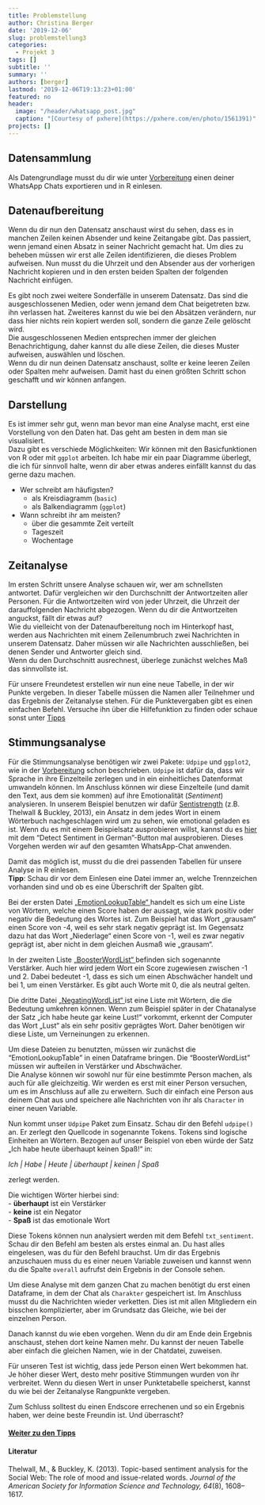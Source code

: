 ```yaml
---
title: Problemstellung
author: Christina Berger
date: '2019-12-06'
slug: problemstellung3
categories:
  - Projekt 3
tags: []
subtitle: ''
summary: ''
authors: [berger]
lastmod: '2019-12-06T19:13:23+01:00'
featured: no
header:
  image: "/header/whatsapp_post.jpg"
  caption: "[Courtesy of pxhere](https://pxhere.com/en/photo/1561391)"
projects: []
---
```


## Datensammlung

Als Datengrundlage musst du dir wie unter [Vorbereitung](/post/uebersicht3/) einen deiner WhatsApp Chats exportieren und in R einlesen.

## Datenaufbereitung
Wenn du dir nun den Datensatz anschaust wirst du sehen, dass es in manchen Zeilen keinen Absender und keine Zeitangabe gibt. Das passiert, wenn jemand einen Absatz in seiner Nachricht gemacht hat. 
Um dies zu beheben müssen wir erst alle Zeilen identifizieren, die dieses Problem aufweisen. Nun musst du die Uhrzeit und den Absender aus der vorherigen Nachricht kopieren und in den ersten beiden Spalten der folgenden Nachricht einfügen.

Es gibt noch zwei weitere Sonderfälle in unserem Datensatz. Das sind die ausgeschlossenen Medien, oder wenn jemand dem Chat beigetreten bzw. ihn verlassen hat. Zweiteres kannst du wie bei den Absätzen verändern, nur dass hier nichts rein kopiert werden soll, sondern die ganze Zeile gelöscht wird. <br/>
Die ausgeschlossenen Medien entsprechen immer der gleichen Benachrichtigung, daher kannst du alle diese Zeilen, die dieses Muster aufweisen, auswählen und löschen. <br/>
Wenn du dir nun deinen Datensatz anschaust, sollte er keine leeren Zeilen oder Spalten mehr aufweisen. Damit hast du einen größten Schritt schon geschafft und wir können anfangen. 
 
## Darstellung 

Es ist immer sehr gut, wenn man bevor man eine Analyse macht, erst eine Vorstellung von den Daten hat. Das geht am besten in dem man sie visualisiert.<br/>
Dazu gibt es verschiede Möglichkeiten: Wir können mit den Basicfunktionen von R oder mit `ggplot` arbeiten.
Ich habe mir ein paar Diagramme überlegt, die ich für sinnvoll halte, wenn dir aber etwas anderes einfällt kannst du das gerne dazu machen.

- Wer schreibt am häufigsten?
    - als Kreisdiagramm (`basic`) <br/>
    - als Balkendiagramm (`ggplot`)
    
- Wann schreibt ihr am meisten?
    - über die gesammte Zeit verteilt <br/>
    - Tageszeit <br/>
    - Wochentage <br/>


## Zeitanalyse

Im ersten Schritt unsere Analyse schauen wir, wer am schnellsten antwortet. Dafür vergleichen wir den Durchschnitt der Antwortzeiten aller Personen.
Für die Antwortzeiten wird von jeder Uhrzeit, die Uhrzeit der darauffolgenden Nachricht abgezogen. 
Wenn du dir die Antwortzeiten anguckst, fällt dir etwas auf? <br/>
Wie du vielleicht von der Datenaufbereitung noch im Hinterkopf hast, werden aus Nachrichten mit einem Zeilenumbruch zwei Nachrichten in unserem Datensatz. Daher müssen wir alle Nachrichten ausschließen, bei denen Sender und Antworter gleich sind. <br/>
Wenn du den Durchschnitt ausrechnest, überlege zunächst welches Maß das sinnvollste ist.

Für unsere Freundetest erstellen wir nun eine neue Tabelle, in der wir Punkte vergeben. In dieser Tabelle müssen die Namen aller Teilnehmer und das Ergebnis der Zeitanalyse stehen. Für die Punktevergaben gibt es einen einfachen Befehl. Versuche ihn über die Hilfefunktion zu finden oder schaue sonst unter [Tipps](/post/tipps3)

## Stimmungsanalyse


Für die Stimmungsanalyse benötigen wir zwei Pakete: `Udpipe` und `ggplot2`, wie in der [Vorbereitung](/post/uebersicht3) schon beschrieben. `Udpipe` ist dafür da, dass wir Sprache in ihre Einzelteile zerlegen und in ein einheitliches Datenformat umwandeln können. Im Anschluss können wir diese Einzelteile (und damit den Text, aus dem sie kommen) auf ihre Emotionalität (*Sentiment*) analysieren. In unserem Beispiel benutzen wir dafür [Sentistrength](http://sentistrength.wlv.ac.uk) (z.B. Thelwall & Buckley, 2013), ein Ansatz in dem jedes Wort in einem Wörterbuch nachgeschlagen wird um zu sehen, wie emotional geladen es ist. Wenn du es mit einem Beispielsatz ausprobieren willst, kannst du es [hier](http://sentistrength.wlv.ac.uk/#Non-English) mit dem "Detect Sentiment in German"-Button mal ausprobieren. Dieses Vorgehen werden wir auf den gesamten WhatsApp-Chat anwenden.


Damit das möglich ist, musst du die drei passenden Tabellen für unsere Analyse in R einlesen. <br/>
**Tipp**: Schau dir vor dem Einlesen eine Datei immer an, welche Trennzeichen vorhanden sind und ob es eine Überschrift der Spalten gibt.


Bei der ersten Datei [„EmotionLookupTable“ <i class="fas fa-download"></i>](../EmotionLookupTable.txt) handelt es sich um eine Liste von Wörtern, welche einen Score haben der aussagt, wie stark positiv oder negativ die Bedeutung des Wortes ist. Zum Beispiel hat das Wort „grausam“ einen Score von -4, weil es sehr stark negativ geprägt ist. Im Gegensatz dazu hat das Wort „Niederlage“ einen Score von -1, weil es zwar negativ geprägt ist, aber nicht in dem gleichen Ausmaß wie „grausam“. 

In der zweiten Liste [„BoosterWordList“ <i class="fas fa-download"></i>](../BoosterWordList.txt) befinden sich sogenannte Verstärker. Auch hier wird jedem Wort ein Score zugewiesen zwischen -1 und 2. Dabei bedeutet -1, dass es sich um einen Abschwächer handelt und bei 1, um einen Verstärker. Es gibt auch Worte mit 0, die als neutral gelten.

Die dritte Datei [„NegatingWordList“ <i class="fas fa-download"></i>](../NegatingWordList.txt) ist eine Liste mit Wörtern, die die Bedeutung umkehren können. Wenn zum Beispiel später in der Chatanalyse der Satz „ich habe heute gar keine Lust!“ vorkommt, erkennt der Computer das Wort „Lust“ als ein sehr positiv geprägtes Wort. Daher benötigen wir diese Liste, um Verneinungen zu erkennen.


Um diese Dateien zu benutzten, müssen wir zunächst die "EmotionLookupTable" in einen Dataframe bringen. Die "BoosterWordList" müssen wir aufteilen in Verstärker und Abschwächer. <br/>
Die Analyse können wir sowohl nur für eine bestimmte Person machen, als auch für alle gleichzeitig. Wir werden es erst mit einer Person versuchen, um es im Anschluss auf alle zu erweitern.
Such dir einfach eine Person aus deinem Chat aus und speichere alle Nachrichten von ihr als `Character` in einer neuen Variable.

Nun kommt unser `Udpipe` Paket zum Einsatz. Schau dir den Befehl `udpipe()` an. Er zerlegt den Quellcode in sogenannte Tokens. Tokens sind logische Einheiten an Wörtern.  Bezogen auf unser Beispiel von eben würde der Satz „Ich habe heute überhaupt keinen Spaß!“ in: 

*Ich   |	Habe      |	Heute 	  |	überhaupt | keinen    |	Spaß*

zerlegt werden.

Die wichtigen Wörter hierbei sind:<br/>
- **überhaupt** ist ein Verstärker <br/>
- **keine** ist ein Negator<br/>
- **Spaß** ist das emotionale Wort

Diese Tokens können nun analysiert werden mit dem Befehl `txt_sentiment`. Schau dir den Befehl am besten als erstes einmal an. Du hast alles eingelesen, was du für den Befehl brauchst.
Um dir das Ergebnis anzuschauen muss du es einer neuen Variable zuweisen und kannst wenn du die Spalte `overall` aufrufst dein Ergebnis in der Console sehen.

Um diese Analyse mit dem ganzen Chat zu machen benötigt du erst einen Dataframe, in dem der Chat als `Charakter` gespeichert ist. Im Anschluss musst du die Nachrichten wieder verketten. Dies ist mit allen Mitgliedern ein bisschen komplizierter, aber im Grundsatz das Gleiche, wie bei der einzelnen Person.

Danach kannst du wie eben vorgehen. Wenn du dir am Ende dein Ergebnis anschaust, stehen dort keine Namen mehr. Du kannst der neuen Tabelle aber einfach die gleichen Namen, wie in der Chatdatei, zuweisen.

Für unseren Test ist  wichtig, dass jede Person einen Wert bekommen hat. Je höher dieser Wert, desto mehr positive Stimmungen wurden von ihr verbreitet. Wenn du diesen Wert in unser Punktetabelle speicherst, kannst du wie bei der Zeitanalyse Rangpunkte vergeben. 

Zum Schluss solltest du einen Endscore errechenen und so ein Ergebnis haben, wer deine beste Freundin ist. Und überrascht?

#### [Weiter zu den Tipps](/post/tipps3)


#### Literatur
Thelwall, M., & Buckley, K. (2013). Topic-based sentiment analysis for the Social Web: The role of mood and issue-related words. *Journal of the American Society for Information Science and Technology, 64*(8), 1608–1617.
